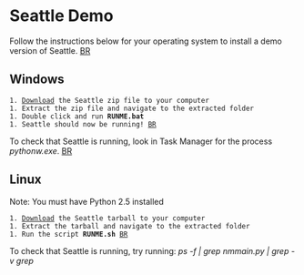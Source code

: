 = Seattle Demo =
Follow the instructions below for your operating system to install a demo version of Seattle.
[[BR]]

== Windows ==
 1. [http://seattle.cs.washington.edu/dist/seattle_win.zip Download] the Seattle zip file to your computer
 1. Extract the zip file and navigate to the extracted folder
 1. Double click and run '''RUNME.bat'''
 1. Seattle should now be running! [[BR]]
To check that Seattle is running, look in Task Manager for the process ''pythonw.exe''.
[[BR]]

== Linux ==
Note: You must have Python 2.5 installed
 1. [http://seattle.cs.washington.edu/dist/seattle_linux.tgz Download] the Seattle tarball to your computer
 1. Extract the tarball and navigate to the extracted folder
 1. Run the script '''RUNME.sh''' [[BR]]
To check that Seattle is running, try running: ''ps -f | grep nmmain.py | grep -v grep''